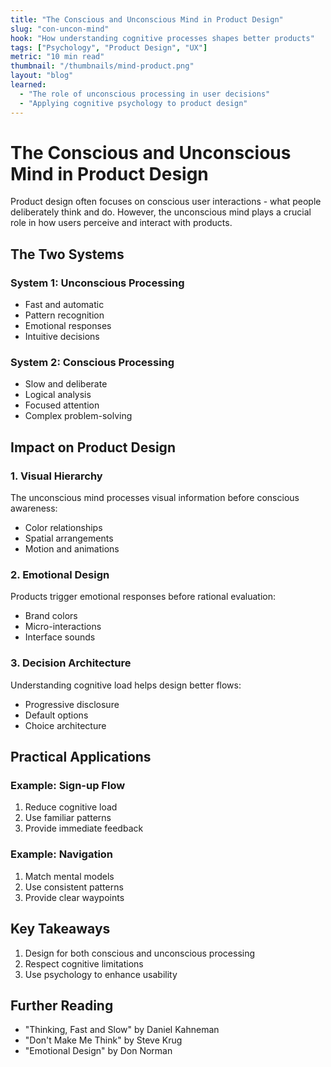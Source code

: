 ```yaml
---
title: "The Conscious and Unconscious Mind in Product Design"
slug: "con-uncon-mind"
hook: "How understanding cognitive processes shapes better products"
tags: ["Psychology", "Product Design", "UX"]
metric: "10 min read"
thumbnail: "/thumbnails/mind-product.png"
layout: "blog"
learned:
  - "The role of unconscious processing in user decisions"
  - "Applying cognitive psychology to product design"
---
```


# The Conscious and Unconscious Mind in Product Design

Product design often focuses on conscious user interactions - what people deliberately think and do. However, the unconscious mind plays a crucial role in how users perceive and interact with products.

## The Two Systems

### System 1: Unconscious Processing
- Fast and automatic
- Pattern recognition
- Emotional responses
- Intuitive decisions

### System 2: Conscious Processing
- Slow and deliberate
- Logical analysis
- Focused attention
- Complex problem-solving

## Impact on Product Design

### 1. Visual Hierarchy
The unconscious mind processes visual information before conscious awareness:
- Color relationships
- Spatial arrangements
- Motion and animations

### 2. Emotional Design
Products trigger emotional responses before rational evaluation:
- Brand colors
- Micro-interactions
- Interface sounds

### 3. Decision Architecture
Understanding cognitive load helps design better flows:
- Progressive disclosure
- Default options
- Choice architecture

## Practical Applications

### Example: Sign-up Flow
1. Reduce cognitive load
2. Use familiar patterns
3. Provide immediate feedback

### Example: Navigation
1. Match mental models
2. Use consistent patterns
3. Provide clear waypoints

## Key Takeaways

1. Design for both conscious and unconscious processing
2. Respect cognitive limitations
3. Use psychology to enhance usability

## Further Reading
- "Thinking, Fast and Slow" by Daniel Kahneman
- "Don't Make Me Think" by Steve Krug
- "Emotional Design" by Don Norman 